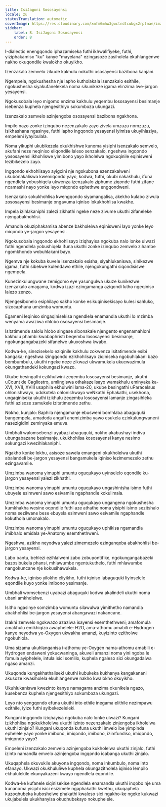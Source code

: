 ```yaml
---
title: IsiJagoni Sososayensi
locale: zu
statusTranslation: automatic
coverImage: https://res.cloudinary.com/xmfm6mhw3gwctndtcubgx2rptnae/image/upload/v1741354419/small_cover_la_gran_rebelion_28716e29d2.webp
sidebar:
    label: 8. IsiJagoni Sososayensi
    order: 8
---
```

I-dialectic enengqondo iphazamiseka futhi ikhwalifiyeke, futhi, yiziphakamiso "ku" kanye "mayelana" ezingasoze zasiholela ekuhlangenwe nakho okuqondile kwalokho okuyikho.

Izenzakalo zemvelo zikude kakhulu nokuthi ososayensi bazibona kanjani.

Ngempela, ngokushesha nje lapho kutholakala isenzakalo esithile, ngokushesha siyakufanelekela noma sikunikeze igama elinzima lwe-jargon yesayensi.

Ngokusobala leyo migomo enzima kakhulu yeqembu lososayensi besimanje isebenza kuphela njengesithiyo sokumboza ukungazi.

Izenzakalo zemvelo azinjengoba ososayensi bazibona ngakhona.

Impilo nazo zonke izinqubo nezenzakalo zayo zivela umzuzu nomzuzu, isikhashana ngasinye, futhi lapho ingqondo yesayensi iyimisa ukuyihlaziya, empeleni iyayibulala.

Noma yikuphi ukubikezela okukhishwe kunoma yisiphi isenzakalo semvelo, akufani neze neqiniso eliqondile laleso senzakalo, ngeshwa ingqondo yososayensi ikhohliswe yimibono yayo ikholelwa ngokuqinile eqinisweni lezibikezelo zayo.

Ingqondo ekhohlisayo ayigcini nje ngokubona ezenzakalweni ukubonakaliswa kwemiqondo yayo, kodwa, futhi, okubi nakakhulu, ifuna ngendlela yobushiqela ukwenza izenzakalo ziphume ziqonde futhi zifane ncamashi nayo yonke leyo miqondo ephethwe engqondweni.

Isenzakalo sokukhohlisa kwengqondo siyamangalisa, akekho kulabo ziwula zososayensi besimanje ongavuma iqiniso lokukhohlisa kwakhe.

Impela izihlakaniphi zalezi zikhathi ngeke neze zivume ukuthi zifaneleke njengabakhohlisi.

Amandla okuziphakamisa abenze bakholelwa eqinisweni layo yonke leyo miqondo ye-jargon yesayensi.

Ngokusobala ingqondo ekhohlisayo iziqhayisa ngokuba nalo lonke ulwazi futhi ngendlela yobushiqela ifuna ukuthi zonke izinqubo zemvelo zihambe ngomkhondo wobuhlakani bayo.

Ngemva nje kokuba kuvele isenzakalo esisha, siyahlukaniswa, sinikezwe igama, futhi sibekwe kulendawo ethile, njengokungathi siqondisiswe ngempela.

Kunezinkulungwane zemigomo eye yasungulwa ukuze kunikezwe izenzakalo amagama, kodwa izazi ezingamanga aziqondi lutho ngeqiniso lalezo zenzo.

Njengesibonelo esiphilayo sakho konke esikuqinisekisayo kulesi sahluko, sizocaphuna umzimba womuntu.

Egameni leqiniso singaqinisekisa ngendlela enamandla ukuthi lo mzimba wenyama awaziwa nhlobo ososayensi besimanje.

Isitatimende salolu hlobo singase sibonakale njengento engenamahloni kakhulu phambi kwabaphristi beqembu lososayensi besimanje, ngokungangabazeki sifanelwe ukuxoshwa kwabo.

Kodwa-ke, sinezisekelo eziqinile kakhulu zokwenza isitatimende esibi kangaka; ngeshwa izingqondo ezikhohlisayo ziqiniseka ngobuhlakani bazo bembumbulu, ukuthi ngeke neze zikwazi ukwamukela ukucwazimula okungathandeki kokungazi kwazo.

Ukube besingathi ezikhulwini zeqembu lososayensi besimanje, ukuthi uCount de Cagliostro, umlingiswa othakazelisayo wamakhulu eminyaka ka-XVI, XVII, XVIII usaphila ekhulwini lama-20, ukube besingathi uParacelsus ohlonishwayo, udokotela ohlonishwayo weNkathi Ephakathi, usekhona, ungaqiniseka ukuthi izikhulu zeqembu lososayensi lamanje zingasihleka futhi azisoze zamukele izitatimende zethu.

Nokho, kunjalo: Baphila njengamanje ebusweni bomhlaba abaguquki bangempela, amadoda angafi anemizimba yawo esukela ezinkulungwaneni nasezigidini zeminyaka emuva.

Umbhali walomsebenzi uyabazi abaguquki, nokho akabushayi indiva ubungabazane besimanje, ukukhohlisa kososayensi kanye nesimo sokungazi kwezihlakaniphi.

Ngakho konke lokhu, asisoze sawela emangeni okukholelwa ukuthi abalandeli be-jargon yesayensi bangamukela iqiniso lezimemezelo zethu ezingavamile.

Umzimba wanoma yimuphi umuntu oguqukayo uyinselelo eqondile ku-jargon yesayensi yalezi zikhathi.

Umzimba wanoma yimuphi umuntu oguqukayo ungashintsha isimo futhi ubuyele esimweni sawo esivamile ngaphandle kokulimala.

Umzimba wanoma yimuphi umuntu oguqukayo ungangena ngokushesha kumkhakha wesine oqondile futhi aze athathe noma yisiphi isimo sezitshalo noma sezilwane bese ebuyela esimweni sawo esivamile ngaphandle kokuthola umonakalo.

Umzimba wanoma yimuphi umuntu oguqukayo uphikisa ngamandla imibhalo emidala ye-Anatomy esemthethweni.

Ngeshwa, azikho neyodwa yalezi zimemezelo ezinganqoba abakhohlisi be-jargon yesayensi.

Labo bantu, behlezi ezihlalweni zabo zobupontifike, ngokungangabazeki bazosibukela phansi, mhlawumbe ngentukuthelo, futhi mhlawumbe nangokuncane nje kokusihawukela.

Kodwa-ke, iqiniso yilokho eliyikho, futhi iqiniso labaguquki liyinselele eqondile kuyo yonke imibono yesimanje.

Umbhali womsebenzi uyabazi abaguquki kodwa akalindeli ukuthi noma ubani amkholelwe.

Isitho ngasinye somzimba womuntu silawulwa yimithetho namandla abakhohlisi be-jargon yesayensi abangawazi nakancane.

Izakhi zemvelo ngokwazo azaziwa isayensi esemthethweni; amafomula amakhulu emikhiqizo awaphelele: H2O, ama-athomu amabili e-Hydrogen kanye neyodwa ye-Oxygen ukwakha amanzi, kuyizinto ezitholwe ngokuhlola.

Uma sizama ukuhlanganisa i-athomu ye-Oxygen nama-athomu amabili e-Hydrogen endaweni yokucwaninga, akuveli amanzi noma yini ngoba le fomula ayiphelele, intula isici somlilo, kuphela ngaleso sici okungadalwa ngaso amanzi.

Ukuqonda kungakhathaliseki ukuthi kubukeka kukhanya kangakanani akusoze kwasiholela ekuhlangenwe nakho kwalokho okuyikho.

Ukuhlukaniswa kwezinto kanye namagama anzima okunikela ngazo, kusebenza kuphela njengesithiyo sokumboza ukungazi.

Leyo nto yengqondo efuna ukuthi into ethile inegama elithile nezimpawu ezithile, iyize futhi ayibekezeleleki.

Kungani ingqondo iziqhayisa ngokuba nalo lonke ulwazi? Kungani izikhohlisa ngokukholelwa ukuthi izinto nezenzakalo zinjengoba ikholelwa ukuthi zinjalo? Kungani ukuqonda kufuna ukuthi imvelo ibe yimpinda ephelele yayo yonke imibono, imiqondo, imibono, izimfundiso, imiqondo, imiqondo yayo?

Empeleni izenzakalo zemvelo azinjengoba kukholelwa ukuthi zinjalo, futhi izinto namandla emvelo azinjengoba ingqondo icabanga ukuthi zinjalo.

Ukuqaphela okuvukile akuyona ingqondo, noma inkumbulo, noma into efanayo. Ukwazi okukhululiwe kuphela okungazitholela iqiniso lempilo ekhululekile ekunyakazeni kwayo ngendlela eqondile.

Kodwa-ke kufanele siqinisekise ngendlela enamandla ukuthi inqobo nje uma kunanoma yisiphi isici esizimele ngaphakathi kwethu, ukuqaphela kuzoqhubeka kuboshelwe phakathi kwaleso sici ngakho-ke ngeke kukwazi ukujabulela ukukhanyisa okuqhubekayo nokuphelele.

